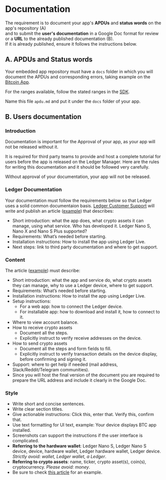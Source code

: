 
# Documentation

The requirement is to document your app's **APDUs** and **status words** on the app's repository (A)  
and to submit the **user's documentation** in a Google Doc format for review or a **URL** to the already published documentation (B).  
If it is already published, ensure it follows the instructions below.

## A. APDUs and Status words

Your embedded app repository must have a `docs` folder in which you will document the APDUs and corresponding errors, taking example on the [Bitcoin App](https://github.com/LedgerHQ/app-bitcoin-new/blob/develop/doc/bitcoin.md).

For the ranges available, follow the stated ranges in the [SDK](https://github.com/LedgerHQ/ledger-secure-sdk/blob/master/include/errors.h).

Name this file `apdu.md` and put it under the `docs` folder of your app. 


## B. Users documentation

### Introduction

Documentation is important for the Approval of your app, as your app will not be released without it.

It is required for third party teams to provide and host a complete tutorial for users before the app is released on the Ledger Manager. Here are the rules for writing this documentation and it should be followed very carefully.

<Callout type="warning" emoji="⚠️">
  Without approval of your documentation, your app will not be released.
</Callout>

### Ledger Documentation

Your documentation must follow the requirements below  so that Ledger uses a solid common documentaion basis.
[Ledger Customer Support](https://support.ledgerwallet.com/hc/en-us) will write and publish an article ([example](https://support.ledgerwallet.com/hc/en-us/articles/360007583514-Ontology-ONT-)) that describes:
- Short introduction: what the app does, what crypto assets it can manage, using what service. Who has developed it. Ledger Nano S, Nano X and Nano S Plus supported?
- Requirements: What’s needed before starting.
- Installation instructions: How to install the app using Ledger Live.
- Next steps: link to third party documentation and where to get support.


### Content

The article ([example](https://blog.cyberrepublic.org/2020/06/15/how-to-use-your-ledger-device-with-the-elastos-light-wallet/)) must describe:
- Short introduction: what the app and service do, what crypto assets they can manage, why to use a Ledger device, where to get support.
- Requirements: What’s needed before starting.
- Installation instructions: How to install the app using Ledger Live.
- Setup instructions:
    - For a web app: how to connect the Ledger device.
    - For installable app: how to download and install it, how to connect to it.
- Where to view account balance.
- How to receive crypto assets
    - Document all the steps.
    - Explicitly instruct to verify receive addresses on the device.
- How to send crypto assets
    - Document all the steps and form fields to fill.
    - Explicitly instruct to verify transaction details on the device display, before confirming and signing it.
- Support: where to get help if needed (mail address, Slack/Reddit/Telegram communities). 
- Since you will host the final version of the document you are required to prepare the URL address and include it clearly in the Google Doc.

### Style

- Write short and concise sentences.
- Write clear section titles.
- Give actionable instructions: Click this, enter that. Verify this, confirm that.
- Use text formatting for UI text, example: Your device displays BTC app installed.
- Screenshots can support the instructions if the user interface is complicated.
- **Referring to the hardware wallet**: Ledger Nano S, Ledger Nano S device, device, hardware wallet, Ledger hardware wallet, Ledger device.
<i>Strictly avoid: wallet, Ledger wallet, a Ledger</i>.
- **Referring to crypto assets**: name, ticker, crypto asset(s), coin(s), cryptocurrency.
<i>Please avoid: money</i>.
- Be sure to check [this article](https://blog.cyberrepublic.org/2020/06/15/how-to-use-your-ledger-device-with-the-elastos-light-wallet/) for an example.

